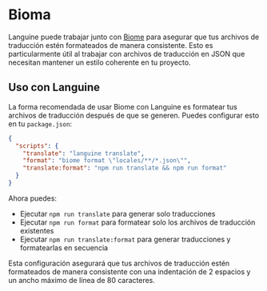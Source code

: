 # Bioma

Languine puede trabajar junto con [Biome](https://biomejs.dev/) para asegurar que tus archivos de traducción estén formateados de manera consistente. Esto es particularmente útil al trabajar con archivos de traducción en JSON que necesitan mantener un estilo coherente en tu proyecto.

## Uso con Languine

La forma recomendada de usar Biome con Languine es formatear tus archivos de traducción después de que se generen. Puedes configurar esto en tu `package.json`:

```json title="package.json"
{
  "scripts": {
    "translate": "languine translate",
    "format": "biome format \"locales/**/*.json\"",
    "translate:format": "npm run translate && npm run format"
  }
}
```

Ahora puedes:
- Ejecutar `npm run translate` para generar solo traducciones
- Ejecutar `npm run format` para formatear solo los archivos de traducción existentes
- Ejecutar `npm run translate:format` para generar traducciones y formatearlas en secuencia

Esta configuración asegurará que tus archivos de traducción estén formateados de manera consistente con una indentación de 2 espacios y un ancho máximo de línea de 80 caracteres.